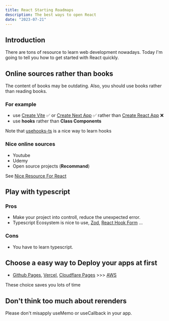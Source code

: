 ```yaml
---
title: React Starting Roadmaps
description: The best ways to open React
date: "2023-07-21"
---
```


## Introduction

There are tons of resource to learn web development nowadays. Today I'm going to tell you
how to get started with React quickly.

## Online sources rather than books

The content of books may be outdating. Also, you should use books rather than reading books.
### For example
- use [Create Vite](https://vitejs.dev/guide/#scaffolding-your-first-vite-project) ✅
or [Create Next App](https://nextjs.org/docs/pages/api-reference/create-next-app) ✅ rather than [Create React App](https://create-react-app.dev/) ❌
- use **hooks** rather than **Class Components** 

Note that [usehooks-ts](https://usehooks-ts.com) is a nice way to learn hooks
### Nice online sources

- Youtube
- Udemy
- Open source projects (**Recommand**)

See [Nice Resource For React](/posts/nice-resource-react)

## Play with typescript
### Pros
- Make your project into controll, reduce the unexpected error.
- Typescript Ecosystem is nice to use, [Zod](https://zod.dev), [React Hook Form](https://www.react-hook-form.com/) ...
### Cons
- You have to learn typescript.

## Choose a easy way to Deploy your apps at first
- [Github Pages](https://pages.github.com), [Vercel](https://vercel.com), 
[Cloudflare Pages](https://pages.cloudflare.com) >>> [AWS](https://aws.amazon.com)

These choice saves you lots of time

## Don't think too much about rerenders
Please don't misapply useMemo or useCallback in your app. 